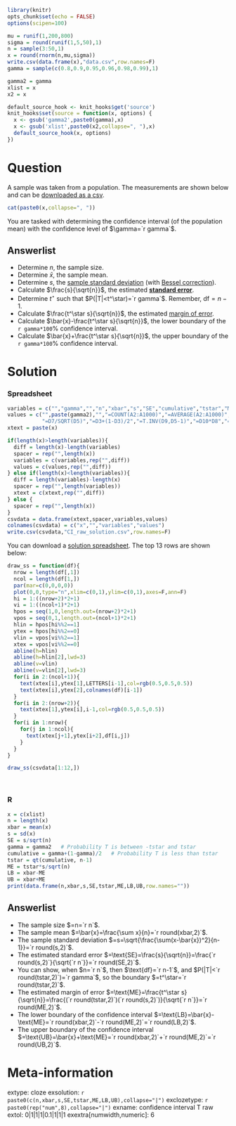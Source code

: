 ```r
library(knitr)
opts_chunk$set(echo = FALSE)
options(scipen=100)

mu = runif(1,200,800)
sigma = round(runif(1,5,50),1)
n = sample(3:50,1)
x = round(rnorm(n,mu,sigma))
write.csv(data.frame(x),"data.csv",row.names=F)
gamma = sample(c(0.8,0.9,0.95,0.96,0.98,0.99),1)

gamma2 = gamma
xlist = x
x2 = x

default_source_hook <- knit_hooks$get('source')
knit_hooks$set(source = function(x, options) {
  x <- gsub('gamma2',paste0(gamma),x)
  x <- gsub('xlist',paste0(x2,collapse=", "),x)
  default_source_hook(x, options)
})

```

Question
========

A sample was taken from a population. The measurements are shown below and can be [downloaded as a csv](data.csv){target="blank"}.

```r
cat(paste0(x,collapse=", "))
```

You are tasked with determining the confidence interval (of the population mean) with the confidence level of $\gamma=`r gamma`$.


Answerlist
--------
* Determine $n$, the sample size.
* Determine $\bar{x}$, the sample mean.
* Determine $s$, the [sample standard deviation](https://en.wikipedia.org/wiki/Standard_deviation#Corrected_sample_standard_deviation){target="blank"} (with [Bessel correction](https://en.wikipedia.org/wiki/Bessel%27s_correction){target="blank"}).
* Calculate $\frac{s}{\sqrt{n}}$, the estimated [**standard error**](https://en.wikipedia.org/wiki/Standard_error){target="blank"}.
* Determine $t^\star$ such that $P(|T|<t^\star)=`r gamma`$. Remember, $\text{df}=n-1$.
* Calculate $\frac{t^\star s}{\sqrt{n}}$, the estimated [margin of error](https://en.wikipedia.org/wiki/Margin_of_error){target="blank"}.
* Calculate $\bar{x}-\frac{t^\star s}{\sqrt{n}}$, the lower boundary of the `r gamma*100`% confidence interval.
* Calculate $\bar{x}+\frac{t^\star s}{\sqrt{n}}$, the upper boundary of the `r gamma*100`% confidence interval.


Solution
========

### Spreadsheet

```r
variables = c("","gamma","","n","xbar","s","SE","cumulative","tstar","ME","LB","UB")
values = c("",paste(gamma2),"","=COUNT(A2:A1000)","=AVERAGE(A2:A1000)","=STDEV.S(A2:A1000)",
           "=D7/SQRT(D5)","=D3+(1-D3)/2","=T.INV(D9,D5-1)","=D10*D8","=D6-D11","=D6+D11")
xtext = paste(x)

if(length(x)>length(variables)){
  diff = length(x)-length(variables)
  spacer = rep("",length(x))
  variables = c(variables,rep("",diff))
  values = c(values,rep("",diff))
} else if(length(x)<length(variables)){
  diff = length(variables)-length(x)
  spacer = rep("",length(variables))
  xtext = c(xtext,rep("",diff))
} else {
  spacer = rep("",length(x))
}
csvdata = data.frame(xtext,spacer,variables,values)
colnames(csvdata) = c("x","","variables","values")
write.csv(csvdata,"CI_raw_solution.csv",row.names=F)
```

You can download a [solution spreadsheet](CI_raw_solution.csv){target="blank"}. The top 13 rows are shown below:

```r
draw_ss = function(df){
  nrow = length(df[,1])
  ncol = length(df[1,])
  par(mar=c(0,0,0,0))
  plot(0,0,type="n",xlim=c(0,1),ylim=c(0,1),axes=F,ann=F)
  hi = 1:((nrow+2)*2+1)
  vi = 1:((ncol+1)*2+1)
  hpos = seq(1,0,length.out=(nrow+2)*2+1)
  vpos = seq(0,1,length.out=(ncol+1)*2+1)
  hlin = hpos[hi%%2==1]
  ytex = hpos[hi%%2==0]
  vlin = vpos[vi%%2==1]
  xtex = vpos[vi%%2==0]
  abline(h=hlin)
  abline(h=hlin[2],lwd=3)
  abline(v=vlin)
  abline(v=vlin[2],lwd=3)
  for(i in 2:(ncol+1)){
    text(xtex[i],ytex[1],LETTERS[i-1],col=rgb(0.5,0.5,0.5))
    text(xtex[i],ytex[2],colnames(df)[i-1])
  }    
  for(i in 2:(nrow+2)){
    text(xtex[1],ytex[i],i-1,col=rgb(0.5,0.5,0.5))
  }
  for(i in 1:nrow){
    for(j in 1:ncol){
      text(xtex[j+1],ytex[i+2],df[i,j])
    }
  }
}

draw_ss(csvdata[1:12,])
```
\



### R

```r
x = c(xlist)
n = length(x)
xbar = mean(x)
s = sd(x)
SE = s/sqrt(n)
gamma = gamma2   # Probability T is between -tstar and tstar
cumulative = gamma+(1-gamma)/2   # Probability T is less than tstar
tstar = qt(cumulative, n-1)
ME = tstar*s/sqrt(n)
LB = xbar-ME
UB = xbar+ME
print(data.frame(n,xbar,s,SE,tstar,ME,LB,UB,row.names=""))
```

Answerlist
--------
* The sample size $=n=`r n`$.
* The sample mean $=\bar{x}=\frac{\sum x}{n}=`r round(xbar,2)`$.
* The sample standard deviation $=s=\sqrt{\frac{\sum(x-\bar{x})^2}{n-1}}=`r round(s,2)`$.
* The estimated standard error $=\text{SE}=\frac{s}{\sqrt{n}}=\frac{`r round(s,2)`}{\sqrt{`r n`}}=`r round(SE,2)`$.
* You can show, when $n=`r n`$, then $\text{df}=`r n-1`$, and $P(|T|<`r round(tstar,2)`)=`r gamma`$, so the boundary $=t^\star=`r round(tstar,2)`$.
* The estimated margin of error $=\text{ME}=\frac{t^\star s}{\sqrt{n}}=\frac{(`r round(tstar,2)`)(`r round(s,2)`)}{\sqrt{`r n`}}=`r round(ME,2)`$.
* The lower boundary of the confidence interval $=\text{LB}=\bar{x}-\text{ME}=`r round(xbar,2)`-`r round(ME,2)`=`r round(LB,2)`$.
* The upper boundary of the confidence interval $=\text{UB}=\bar{x}+\text{ME}=`r round(xbar,2)`+`r round(ME,2)`=`r round(UB,2)`$.


Meta-information
================
extype: cloze
exsolution: `r paste0(c(n,xbar,s,SE,tstar,ME,LB,UB),collapse="|")`
exclozetype: `r paste0(rep("num",8),collapse="|")`
exname: confidence interval T raw
extol: 0|1|1|1|0.1|1|1|1
exextra[numwidth,numeric]: 6

